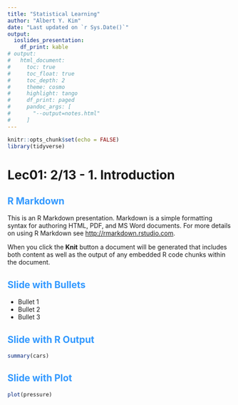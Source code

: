 ```yaml
---
title: "Statistical Learning"
author: "Albert Y. Kim"
date: "Last updated on `r Sys.Date()`"
output:
  ioslides_presentation:
    df_print: kable
# output:
#   html_document:
#     toc: true
#     toc_float: true
#     toc_depth: 2
#     theme: cosmo
#     highlight: tango
#     df_print: paged
#     pandoc_args: [
#       "--output=notes.html"
#     ]
---
```


<style>
h1{font-weight: bold;}
h2{color: #3399ff;}
h3{color: #3399ff;}
slides > slide.backdrop {background: white;}
</style>

```r
knitr::opts_chunk$set(echo = FALSE)
library(tidyverse)
```





# Lec01: 2/13 - 1. Introduction

## R Markdown

This is an R Markdown presentation. Markdown is a simple formatting syntax for authoring HTML, PDF, and MS Word documents. For more details on using R Markdown see <http://rmarkdown.rstudio.com>.

When you click the **Knit** button a document will be generated that includes both content as well as the output of any embedded R code chunks within the document.

## Slide with Bullets

- Bullet 1
- Bullet 2
- Bullet 3

## Slide with R Output

```r
summary(cars)
```

## Slide with Plot

```r
plot(pressure)
```





<!--
# Lec04: 2/22 - Stat Background


## Quarterly Results {.tabset}

### By Product
asdfasd

### By Region

asdfa



## Testing

```r
mtcars
```


## Dinner {.flexbox .vcenter}


asdfasdf  
asdfadfas  
asdfasdf  

## R Markdown

This is an R Markdown presentation. Markdown is a simple formatting syntax for authoring HTML, PDF, and MS Word documents. For more details on using R Markdown see <http://rmarkdown.rstudio.com>. `rnorm()`


When you click the **Knit** button a document will be generated that includes both content as well as the output of any embedded R code chunks within the document.


## Slide with Bullets

- Bullet 1
- Bullet 2
- Bullet 3

## Slide with R Output

```r
summary(cars)
```

## Slide with Plot

```r
plot(pressure)
```










# Lec03: 2/20

## R Markdown

This is an R Markdown presentation. Markdown is a simple formatting syntax for authoring HTML, PDF, and MS Word documents. For more details on using R Markdown see <http://rmarkdown.rstudio.com>. `rnorm()`


When you click the **Knit** button a document will be generated that includes both content as well as the output of any embedded R code chunks within the document.


## Slide with Bullets

- Bullet 1
- Bullet 2
- Bullet 3

## Slide with R Output

```r
summary(cars)
```

## Slide with Plot

```r
plot(pressure)
```










# Lec02: 2/15

## R Markdown

Testing



## Slide with Bullets

- Bullet 1
- Bullet 2
- Bullet 3


-->

